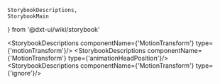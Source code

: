     StorybookDescriptions,
    StorybookMain
} from '@dxt-ui/wiki/storybook'


[//]: # (:documentation-import [!] System label / Системная метка)
[//]: # (:documentation-import [!] System label / Системная метка)

<Meta of={MotionTransform}/>
<StorybookMain
    name={MotionTransformWikiStorybook.getName()}
    description={MotionTransformWikiStorybook.getDescription()}
    story={MotionTransform.MotionTransform}
/>

[//]: # (:documentation-body [!] System label / Системная метка)

<StorybookDescriptions componentName={'MotionTransform'} type={'motionTransform'}/>
<StorybookDescriptions componentName={'MotionTransform'} type={'animationHeadPosition'}/>
<Canvas of={MotionTransform.MotionTransformAnimationHeadPosition}/>
<StorybookDescriptions componentName={'MotionTransform'} type={'ignore'}/>
<Canvas of={MotionTransform.MotionTransformIgnore}/>
    
[//]: # (:documentation-body [!] System label / Системная метка)

[//]: # (:documentation-events [!] System label / Системная метка)
[//]: # (:documentation-events [!] System label / Системная метка)

[//]: # (:documentation-expose [!] System label / Системная метка)
[//]: # (:documentation-expose [!] System label / Системная метка)

[//]: # (:documentation-slots [!] System label / Системная метка)
[//]: # (:documentation-slots [!] System label / Системная метка)
